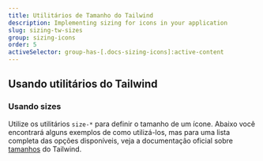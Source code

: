 ```yaml
---
title: Utilitários de Tamanho do Tailwind
description: Implementing sizing for icons in your application
slug: sizing-tw-sizes
group: sizing-icons
order: 5
activeSelector: group-has-[.docs-sizing-icons]:active-content
---
```


## Usando utilitários do Tailwind
### Usando sizes

Utilize os utilitários `size-*` para definir o tamanho de um ícone. Abaixo você encontrará alguns exemplos de como utilizá-los, mas para uma lista completa das opções disponíveis, veja a documentação oficial sobre [tamanhos](https://tailwindcss.com/docs/size) do Tailwind.

